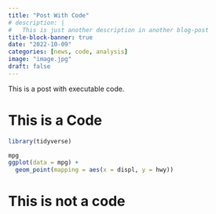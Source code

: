 ```yaml
---
title: "Post With Code"
# description: |
#   This is just another description in another blog-post
title-block-banner: true
date: "2022-10-09"
categories: [news, code, analysis]
image: "image.jpg"
draft: false
---
```


This is a post with executable code.

# This is a Code
```r

library(tidyverse)

mpg
ggplot(data = mpg) + 
  geom_point(mapping = aes(x = displ, y = hwy))

``` 

# This is not a code